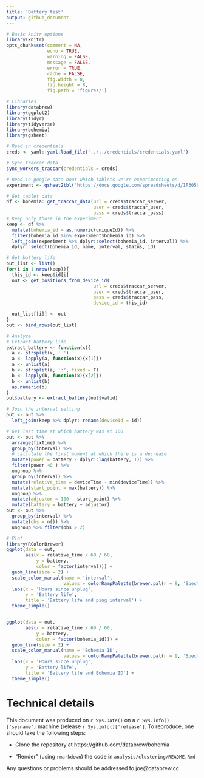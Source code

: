 ```yaml
---
title: 'Battery test'
output: github_document
---
```


```r
# Basic knitr options
library(knitr)
opts_chunk$set(comment = NA, 
               echo = TRUE, 
               warning = FALSE, 
               message = FALSE, 
               error = TRUE, 
               cache = FALSE,
               fig.width = 8,
               fig.height = 8,
               fig.path = 'figures/')
```


```r
# Libraries
library(databrew)
library(ggplot2)
library(tidyr)
library(tidyverse)
library(bohemia)
library(gsheet)
```

```r
# Read in credentials
creds <- yaml::yaml.load_file('../../credentials/credentials.yaml')

# Sync traccar data
sync_workers_traccar(credentials = creds)

# Read in google data bout which tablets we're experimenting on
experiment <- gsheet2tbl('https://docs.google.com/spreadsheets/d/1P305C84d0SUe7qVeAfzMVCUgiy1ImXhdjfAWNaTywu4/edit?ts=5eea0d49#gid=0')
```

```r
# Get tablet data
df <- bohemia::get_traccar_data(url = creds$traccar_server,
                                user = creds$traccar_user,
                                pass = creds$traccar_pass)
# Keep only those in the experiment
keep <- df %>%
  mutate(bohemia_id = as.numeric(uniqueId)) %>%
  filter(bohemia_id %in% experiment$bohemia_id) %>%
  left_join(experiment %>% dplyr::select(bohemia_id, interval)) %>%
  dplyr::select(bohemia_id, name, interval, status, id)

# Get battery life
out_list <- list()
for(i in 1:nrow(keep)){
  this_id <- keep$id[i]
  out <- get_positions_from_device_id(
                                url = creds$traccar_server,
                                user = creds$traccar_user,
                                pass = creds$traccar_pass,
                                device_id = this_id)

  out_list[[i]] <- out
}
out <- bind_rows(out_list)
```

```r
# Analyze
# Extract battery life
extract_battery <- function(x){
  a <- strsplit(x, ' ')
  a <- lapply(a, function(x){x[1]})
  a <- unlist(a)
  b <- strsplit(a, ':', fixed = T)
  b <- lapply(b, function(x){x[2]})
  b <- unlist(b)
  as.numeric(b)
}
out$battery <- extract_battery(out$valid)

# Join the interval setting
out <- out %>%
  left_join(keep %>% dplyr::rename(deviceId = id))

# Get last time at which battery was at 100
out <- out %>%
  arrange(fixTime) %>%
  group_by(interval) %>%
  # calculate the first moment at which there is a decrease
  mutate(power = battery - dplyr::lag(battery, 1)) %>%
  filter(power <0 ) %>%
  ungroup %>%
  group_by(interval) %>%
  mutate(relative_time = deviceTime - min(deviceTime)) %>%
  mutate(start_point = max(battery)) %>%
  ungroup %>%
  mutate(adjustor = 100 - start_point) %>%
  mutate(battery = battery + adjustor)
out <- out %>%
  group_by(interval) %>%
  mutate(obs = n()) %>%
  ungroup %>% filter(obs > 2)

# Plot
library(RColorBrewer)
ggplot(data = out,
       aes(x = relative_time / 60 / 60,
           y = battery,
           color = factor(interval))) +
  geom_line(size = 2) +
  scale_color_manual(name = 'interval',
                     values = colorRampPalette(brewer.pal(n = 9, 'Spectral'))(length(unique(out$interval)))) +
  labs(x = 'Hours since unplug',
       y = 'Battery life',
       title = 'Battery life and ping interval') +
  theme_simple()


ggplot(data = out,
       aes(x = relative_time / 60 / 60,
           y = battery,
           color = factor(bohemia_id))) +
  geom_line(size = 2) +
  scale_color_manual(name = 'Bohemia ID',
                     values = colorRampPalette(brewer.pal(n = 9, 'Spectral'))(length(unique(out$interval)))) +
  labs(x = 'Hours since unplug',
       y = 'Battery life',
       title = 'Battery life and Bohemia ID') +
  theme_simple()
```

# Technical details

This document was produced on `r Sys.Date()` on a `r Sys.info()['sysname']` machine (release `r Sys.info()['release']`. To reproduce, one should take the following steps:

- Clone the repository at https://github.com/databrew/bohemia

- "Render" (using `rmarkdown`) the code in `analysis/clustering/README.Rmd`

Any questions or problems should be addressed to joe@databrew.cc